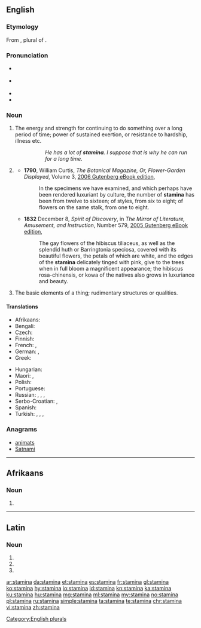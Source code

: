 ==English==

===Etymology===
From {{etyl|la|en}} {{term|stāmina|lang=la}}, plural of {{term|stamen|stāmen}}.

===Pronunciation===
* {{a|UK}} {{IPA|/ˈstamɪnə/|lang=en}}
* {{a|US}} {{IPA|/ˈstæmənə/|lang=en}}
* {{rhymes|amɪnə|æmənə|lang=en}}
* {{hyphenation|stam|i|na|lang=en}}

===Noun===
{{en-noun|-}}

# {{context|uncountable|now considered singular|lang=en}} The energy and strength for continuing to do something over a long period of time; power of sustained exertion, or resistance to hardship, illness etc.
#:: ''He has a lot of '''stamina'''. I suppose that is why he can run for a long time.''
# {{context|botany|rare|lang=en}} {{plural of|stamen|lang=en}}[[Category:English plurals]]
#* '''1790''', William Curtis, ''The Botanical Magazine, Or, Flower-Garden Displayed'', Volume 3, [http://www.gutenberg.org/files/17672/17672-h/17672-h.htm 2006 Gutenberg eBook edition],
#*: In the specimens we have examined, and which perhaps have been rendered luxuriant by culture, the number of '''stamina''' has been from twelve to sixteen; of styles, from six to eight; of flowers on the same stalk, from one to eight.
#* '''1832''' December 8, ''Spirit of Discovery'', in ''The Mirror of Literature, Amusement, and Instruction'', Number 579, [http://www.gutenberg.org/files/15536/15536-h/15536-h.htm 2005 Gutenberg eBook edition],
#*: The gay flowers of the hibiscus tiliaceus, as well as the splendid huth or Barringtonia speciosa, covered with its beautiful flowers, the petals of which are white, and the edges of the '''stamina''' delicately tinged with pink, give to the trees when in full bloom a magnificent appearance; the hibiscus rosa-chinensis, or kowa of the natives also grows in luxuriance and beauty.
# {{context|obsolete|as plural|lang=en}} The basic elements of a thing; rudimentary structures or qualities.

====Translations====
{{trans-top|power of sustained exertion}}
* Afrikaans: {{t|af|stamina}}
* Bengali: {{t|bn|সহ্যশক্তি|tr=sahyaśakti}}
* Czech: {{t|cs|výdrž|f}}
* Finnish: {{t+|fi|kestävyys}}
* French: {{t+|fr|endurance|f}}, {{t+|fr|résistance|f}}
* German: {{t+|de|Ausdauer|f}}, {{t|de|Durchhaltevermögen|n}}
* Greek: {{t+|el|αντοχή|f|tr=antochí}}
{{trans-mid}}
* Hungarian: {{t+|hu|kitartás}}
* Maori: {{t|mi|manawaroa}}, {{t|mi|manawatiti}}
* Polish: {{t+|pl|wytrzymałość|f}}
* Portuguese: {{t|pt|estâmina|f}}
* Russian: {{t+|ru|вы́держка|f|sc=Cyrl}}, {{t+|ru|выно́сливость|f|sc=Cyrl}}, {{t+|ru|сто́йкость|f|sc=Cyrl}}, {{t|ru|запа́с жи́зненных сил|m|sc=Cyrl}}
* Serbo-Croatian: {{t+|sh|stamenost|sc=Latn}}, {{t|sh|izdržljivost|sc=Latn}}
* Spanish: {{t+|es|resistencia|f}}
* Turkish: {{t|tr|dayanma gücü}}, {{t+|tr|derman}}, {{t+|tr|hâl}}, {{t+|tr|takat}}
{{trans-bottom}}

===Anagrams===
* [[animats#English|animats]]
* [[Satnami#English|Satnami]]

----
==Afrikaans==
===Noun===
{{af-noun|-}}

# {{l/en|stamina}}
----

==Latin==

===Noun===
{{la-noun-form|stāmina}}

# {{inflection of|stāmen||nom|p|lang=la}}
# {{inflection of|stāmen||acc|p|lang=la}}
# {{inflection of|stāmen||voc|p|lang=la}}

[[ar:stamina]]
[[da:stamina]]
[[et:stamina]]
[[es:stamina]]
[[fr:stamina]]
[[gl:stamina]]
[[ko:stamina]]
[[hy:stamina]]
[[io:stamina]]
[[id:stamina]]
[[kn:stamina]]
[[ka:stamina]]
[[ku:stamina]]
[[hu:stamina]]
[[mg:stamina]]
[[ml:stamina]]
[[my:stamina]]
[[no:stamina]]
[[pl:stamina]]
[[ru:stamina]]
[[simple:stamina]]
[[ta:stamina]]
[[te:stamina]]
[[chr:stamina]]
[[vi:stamina]]
[[zh:stamina]]